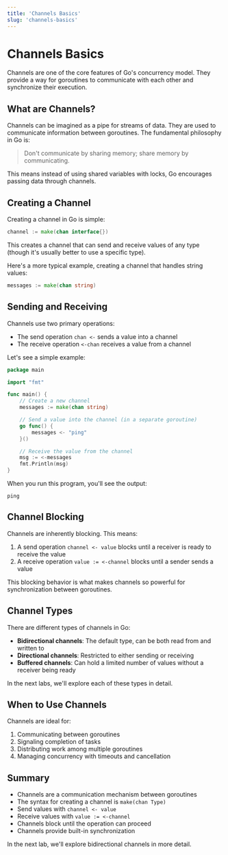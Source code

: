 ```yaml
---
title: 'Channels Basics'
slug: 'channels-basics'
---
```


# Channels Basics

Channels are one of the core features of Go's concurrency model. They provide a way for goroutines to communicate with each other and synchronize their execution.

## What are Channels?

Channels can be imagined as a pipe for streams of data. They are used to communicate information between goroutines. The fundamental philosophy in Go is:

> Don't communicate by sharing memory; share memory by communicating.

This means instead of using shared variables with locks, Go encourages passing data through channels.

## Creating a Channel

Creating a channel in Go is simple:

```go
channel := make(chan interface{})
```

This creates a channel that can send and receive values of any type (though it's usually better to use a specific type).

Here's a more typical example, creating a channel that handles string values:

```go
messages := make(chan string)
```

## Sending and Receiving

Channels use two primary operations:
- The send operation `chan <-` sends a value into a channel
- The receive operation `<-chan` receives a value from a channel

Let's see a simple example:

```go
package main

import "fmt"

func main() {
    // Create a new channel
    messages := make(chan string)

    // Send a value into the channel (in a separate goroutine)
    go func() { 
        messages <- "ping" 
    }()

    // Receive the value from the channel
    msg := <-messages
    fmt.Println(msg)
}
```

When you run this program, you'll see the output:
```
ping
```

## Channel Blocking

Channels are inherently blocking. This means:

1. A send operation `channel <- value` blocks until a receiver is ready to receive the value
2. A receive operation `value := <-channel` blocks until a sender sends a value

This blocking behavior is what makes channels so powerful for synchronization between goroutines.

## Channel Types

There are different types of channels in Go:
- **Bidirectional channels**: The default type, can be both read from and written to
- **Directional channels**: Restricted to either sending or receiving
- **Buffered channels**: Can hold a limited number of values without a receiver being ready

In the next labs, we'll explore each of these types in detail.

## When to Use Channels

Channels are ideal for:

1. Communicating between goroutines
2. Signaling completion of tasks
3. Distributing work among multiple goroutines
4. Managing concurrency with timeouts and cancellation

## Summary

- Channels are a communication mechanism between goroutines
- The syntax for creating a channel is `make(chan Type)`
- Send values with `channel <- value`
- Receive values with `value := <-channel`
- Channels block until the operation can proceed
- Channels provide built-in synchronization

In the next lab, we'll explore bidirectional channels in more detail. 